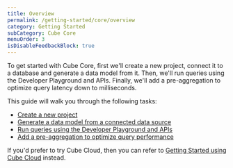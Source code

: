 ```yaml
---
title: Overview
permalink: /getting-started/core/overview
category: Getting Started
subCategory: Cube Core
menuOrder: 3
isDisableFeedbackBlock: true
---
```


To get started with Cube Core, first we'll create a new project, connect it
to a database and generate a data model from it. Then, we'll run queries using the
Developer Playground and APIs. Finally, we'll add a pre-aggregation to optimize
query latency down to milliseconds.

This guide will walk you through the following tasks:

- [Create a new project](/getting-started/core/create-a-project)
- [Generate a data model from a connected data source](/getting-started/core/generate-models)
- [Run queries using the Developer Playground and APIs](/getting-started/core/query-data)
- [Add a pre-aggregation to optimize query performance](/getting-started/core/add-a-pre-aggregation)

If you'd prefer to try Cube Cloud, then you can refer to [Getting Started using
Cube Cloud][ref-getting-started-cloud-overview] instead.

[ref-getting-started-cloud-overview]: /getting-started/cloud/overview
